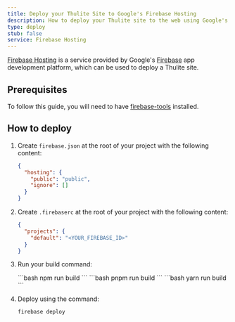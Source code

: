 ```yaml
---
title: Deploy your Thulite Site to Google's Firebase Hosting
description: How to deploy your Thulite site to the web using Google's Firebase Hosting.
type: deploy
stub: false
service: Firebase Hosting
---
```


[Firebase Hosting](https://firebase.google.com/products/hosting) is a service provided by Google's [Firebase](https://firebase.google.com/) app development platform, which can be used to deploy a Thulite site. 

## Prerequisites

To follow this guide, you will need to have [firebase-tools](https://github.com/firebase/firebase-tools) installed.

## How to deploy

1. Create `firebase.json` at the root of your project with the following content:

   ```json title="firebase.json"
   {
     "hosting": {
       "public": "public",
       "ignore": []
     }
   }
   ```

2. Create `.firebaserc` at the root of your project with the following content:

   ```json title= ".firebaserc"
   {
     "projects": {
       "default": "<YOUR_FIREBASE_ID>"
     }
   }
   ```

3. Run your build command:

    <Tabs>
      <TabItem label="npm">
    ```bash
    npm run build
    ```
      </TabItem>
      <TabItem label="pnpm">
    ```bash
    pnpm run build
    ```
      </TabItem>
      <TabItem label="Yarn">
    ```bash
    yarn run build
    ```
      </TabItem>
    </Tabs>

4. Deploy using the command:

    ```bash
    firebase deploy
    ```
